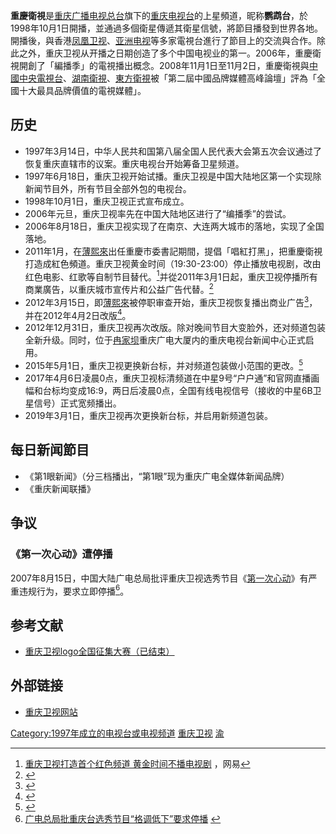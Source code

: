 {{頻道資訊
| 頻道名稱         = 重庆卫视
| 頻道圖片檔案     = 
| 頻道圖片尺寸     = 150px
| 頻道圖片名稱     = 
| 所屬國家         = {{CHNML}}
| 總部所在         = {{CHN}}[[重慶市|重慶市]]高新區渝州路68號
| 播放地區         = 全球各地
| 開播日期         = 1998年10月1日<br />2013年10月15日（高清化）
| 停播日期         = 
| 收視率           = 
| 收視率調查時間   = 
| 收視率資料來源   = 
| 頻道口號         = 中国故事，天下传奇（2013年10月14日至2016年）<br />热血青春，美丽中国（2017年至今）
| 視頻格式         = [[標準畫質電視|SDTV]]（[[576i|576i]] [[縱橫比_(圖像)|16:9]]）<br/>[[高清晰度電視|HDTV]]（[[1080i|1080i]] [[縱橫比_(圖像)|16:9]]）
| 音頻格式         = [[单声道|单声道]]（[[模擬電視|模擬]]、[[标准画质电视|数字标清]]）<br/>[[立体声|立体声]]（[[标准画质电视|数字标清]]）<br/>[[立体声|立体声]]／[[杜比數字|環繞聲]]（[[高清|高清]]）
| 頻道語言         = [[普通話|普通話]]
| 擁有者           = [[重庆电视台|重庆电视台]]
| 持股者           = [[重庆广播电视总台|重庆广播电视总台]]
| 有線電視供應商01 = 中国各地有线供应商
| 有線電視頻道數01 = 随地区而变
| 有線電視供應商02 = 重庆有线
| 有線電視頻道數02 = 1频道（标清版）<br />200频道（高清版）
| 在线收看网站01    = 央视网
| 在线收看网址01    = [http://tv.cntv.cn/live/chongqing 点击观看]
| 在线收看网站02    = 重庆卫视官网
| 在线收看网址02    = [http://www.cbg.cn/live/ 点击观看]
| 前頻道名稱       = 
| 被取代名稱       = 
| 集團同類頻道     = 
| 重播服務頻道     = 
| 頻道官方網站     =http://www.cbg.cn/
| 備註             = 
}}
'''重慶衛視'''是[[重庆广播电视总台|重庆广播电视总台]]旗下的[[重庆电视台|重庆电视台]]的上星頻道，昵称'''鹦鹉台'''，於1998年10月1日開播，並通過多個衛星傳遞其衛星信號，將節目播發到世界各地。開播後，與香港[[凤凰卫视|凤凰卫视]]、[[亚洲电视|亚洲电视]]等多家電視台進行了節目上的交流與合作。除此之外，重庆卫视从开播之日期创造了多个中国电视业的第一。2006年，重慶衛視開創了「編播季」的電視播出概念。2008年11月1日至11月2日，重慶衛視與[[中國中央電視台|中國中央電視台]]、[[湖南衛視|湖南衛視]]、[[東方衛視|東方衛視]]被「第二屆中國品牌媒體高峰論壇」評為「全國十大最具品牌價值的電視媒體」。

==历史==
* 1997年3月14日，中华人民共和国第八届全国人民代表大会第五次会议通过了恢复重庆直辖市的议案。重庆电视台开始筹备卫星频道。
* 1997年6月18日，重庆卫视开始试播。重庆卫视是中国大陆地区第一个实现除新闻节目外，所有节目全部外包的电视台。
* 1998年10月1日，重庆卫视正式宣布成立。
* 2006年元旦，重庆卫视率先在中国大陆地区进行了“编播季”的尝试。
* 2006年8月18日，重庆卫视实现了在南京、大连两大城市的落地，实现了全国落地。
* 2011年1月，在[[薄熙來|薄熙來]]出任重慶市委書記期間，提倡「唱紅打黑」，把重慶衛視打造成紅色頻道。重庆卫视黄金时间（19:30-23:00）停止播放电视剧，改由红色电影、红歌等自制节目替代。<ref>[http://news.163.com/11/0103/20/6PGHBTRM0001124J.html 重庆卫视打造首个红色频道 黄金时间不播电视剧] {{Wayback|url=http://news.163.com/11/0103/20/6PGHBTRM0001124J.html |date=20110106204649 }}，网易</ref>并從2011年3月1日起，重庆卫视停播所有商業廣告，以重庆城市宣传片和公益广告代替。<ref>{{Cite web |url=http://news.163.com/11/0302/07/6U4FJ7KJ00014AEE.html |title=重庆卫视停播所有商业广告 推红歌会教育人民，网易 |access-date=2011-03-02 |archive-date=2013-08-24 |archive-url=https://web.archive.org/web/20130824061316/http://news.163.com/11/0302/07/6U4FJ7KJ00014AEE.html |dead-url=no }}</ref>
* 2012年3月15日，即[[薄熙來|薄熙來]]被停职审查开始，重庆卫视恢复播出商业广告<ref>{{Cite web |url=http://news.qq.com/a/20120316/000591.htm |title=腾讯：重庆卫视定位红色频道一年后首次再现商业广告 |access-date=2012-03-16 |archive-date=2017-10-02 |archive-url=https://web.archive.org/web/20171002165733/http://news.qq.com/a/20120316/000591.htm |dead-url=no }}</ref>，并在2012年4月2日改版<ref>{{Cite web |url=http://news.ifeng.com/mainland/detail_2012_03/24/13420766_0.shtml |title=凤凰卫视：媒体称重庆卫视4月2日将改版恢复商业广告播出 |accessdate=2012-03-25 |archive-date=2017-09-15 |archive-url=https://web.archive.org/web/20170915211845/http://news.ifeng.com/mainland/detail_2012_03/24/13420766_0.shtml |dead-url=no }}</ref>。
* 2012年12月31日，重庆卫视再次改版。除对晚间节目大变脸外，还对频道包装全新升级。同时，位于[[冉家坝|冉家坝]]重庆广电大厦内的重庆电视台新闻中心正式启用。
* 2015年5月1日，重庆卫视更换新台标，并对频道包装做小范围的更改。<ref>{{Cite web |url=http://news.sina.com.cn/o/2015-04-28/022031768159.shtml |title=新浪：重庆电视台全新台标 五一亮相 |access-date=2015-05-01 |archive-date=2020-09-13 |archive-url=https://web.archive.org/web/20200913203635/http://news.sina.com.cn/o/2015-04-28/022031768159.shtml |dead-url=no }}</ref>
* 2017年4月6日凌晨0点，重庆卫视标清频道在中星9号“户户通”和官网直播画幅和台标均变成16:9，两日后凌晨0点，全国有线电视信号（接收的中星6B卫星信号）正式宽频播出。
* 2019年3月1日，重庆卫视再次更换新台标，并启用新频道包装。

==每日新闻節目==
* 《第1眼新闻》（分三档播出，“第1眼”现为重庆广电全媒体新闻品牌）
* 《重庆新闻联播》

==争议==
===《第一次心动》遭停播===
2007年8月15日，中国大陆广电总局批评重庆卫视选秀节目《[[第一次心动|第一次心动]]》有严重违规行为，要求立即停播<ref>[http://cn.news.yahoo.com/07-08-/1063/2igrf.html 广电总局批重庆台选秀节目“格调低下”要求停播] {{webarchive|url=https://web.archive.org/web/20070821040319/http://cn.news.yahoo.com/07-08-/1063/2igrf.html |date=2007-08-21 }}</ref>。

==参考文献==
{{reflist}}
*[http://www.3c-design.com/web/201409294.html 重庆卫视logo全国征集大赛（已结束）] {{Wayback|url=http://www.3c-design.com/web/201409294.html |date=20190827025723 }}

==外部链接==
*[http://www.cbg.cn/ 重庆卫视网站] {{Wayback|url=http://www.cbg.cn/ |date=20201206224801 }}

{{重庆广播电视集团}}
{{中国大陆电视台}}
[[Category:1997年成立的电视台或电视频道|Category:1997年成立的电视台或电视频道]]
[[Category:重庆卫视|]]
[[Category:中国省级卫星电视频道|渝]]